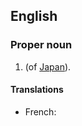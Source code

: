 {{also|miti|mīti}}
==English==

===Proper noun===
{{en-proper noun}}

# {{initialism of|{{w|Ministry of International Trade and Industry}}|lang=en|nodot=1}} (of [[Japan]]).

====Translations====
{{trans-top|Ministry of International Trade and Industry}}
* French: {{t|fr|MITI}}
{{trans-mid}}
{{trans-bottom}}